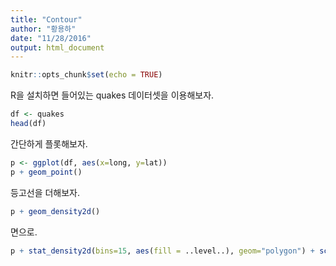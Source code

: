 ```yaml
---
title: "Contour"
author: "황용하"
date: "11/28/2016"
output: html_document
---
```


```r
knitr::opts_chunk$set(echo = TRUE)
```

R을 설치하면 들어있는 quakes 데이터셋을 이용해보자.

```r
df <- quakes
head(df)
```

간단하게 플롯해보자.
```r
p <- ggplot(df, aes(x=long, y=lat))
p + geom_point()
```

등고선을 더해보자.
```r
p + geom_density2d()

```

면으로.

```r
p + stat_density2d(bins=15, aes(fill = ..level..), geom="polygon") + scale_fill_distiller(palette = "Spectral")
```